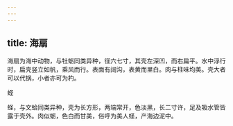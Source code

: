 ```yaml
---
---
---
```

title: 海扇
---



海扇为海中动物，与牡蛎同类异种，径六七寸，其壳左深凹，而右扁平。水中浮行时，扁壳竖立如帆，乘风而行。表面有阔沟，表黄而里白。肉与柱味均美。壳大者可以代锅，小者亦可为杓。

蛏

蛏，与文蛤同类异种，壳为长方形，两端常开，色淡黑，长二寸许，足及吸水管皆露于壳外。肉似蛎，色白而甘美，俗呼为美人蛏，产海边泥中。